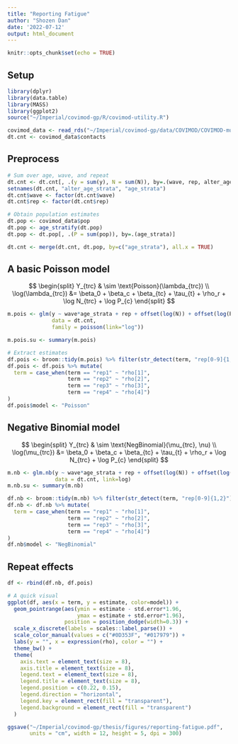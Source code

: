 ```yaml
---
title: "Reporting Fatigue"
author: "Shozen Dan"
date: '2022-07-12'
output: html_document
---
```


```r
knitr::opts_chunk$set(echo = TRUE)
```

## Setup
```r
library(dplyr)
library(data.table)
library(MASS)
library(ggplot2)
source("~/Imperial/covimod-gp/R/covimod-utility.R")

covimod_data <- read_rds("~/Imperial/covimod-gp/data/COVIMOD/COVIMOD-multi.rds")
dt.cnt <- covimod_data$contacts
```

## Preprocess
```r
# Sum over age, wave, and repeat
dt.cnt <- dt.cnt[, .(y = sum(y), N = sum(N)), by=.(wave, rep, alter_age_strata)]
setnames(dt.cnt, "alter_age_strata", "age_strata")
dt.cnt$wave <- factor(dt.cnt$wave)
dt.cnt$rep <- factor(dt.cnt$rep)

# Obtain population estimates
dt.pop <- covimod_data$pop
dt.pop <- age_stratify(dt.pop)
dt.pop <- dt.pop[, .(P = sum(pop)), by=.(age_strata)]

dt.cnt <- merge(dt.cnt, dt.pop, by=c("age_strata"), all.x = TRUE)
```

## A basic Poisson model
$$
\begin{split}
Y_{trc} & \sim \text{Poisson}(\lambda_{trc}) \\
\log(\lambda_{trc}) &= \beta_0 + \beta_c + \beta_{tc} + \tau_{t} + \rho_r + \log N_{trc} + \log P_{c} 
\end{split}
$$

```r
m.pois <- glm(y ~ wave*age_strata + rep + offset(log(N)) + offset(log(P)),  
              data = dt.cnt, 
              family = poisson(link="log"))

m.pois.su <- summary(m.pois)

# Extract estimates
df.pois <- broom::tidy(m.pois) %>% filter(str_detect(term, "rep[0-9]{1,2}"))
df.pois <- df.pois %>% mutate(
  term = case_when(term == "rep1" ~ "rho[1]",
                   term == "rep2" ~ "rho[2]",
                   term == "rep3" ~ "rho[3]",
                   term == "rep4" ~ "rho[4]")
)
df.pois$model <- "Poisson"
```

## Negative Binomial model
$$
\begin{split}
Y_{trc} & \sim \text{NegBinomial}(\mu_{trc}, \nu) \\
\log(\mu_{trc}) &= \beta_0 + \beta_c + \beta_{tc} + \tau_{t} + \rho_r + \log N_{trc} + \log P_{c} 
\end{split}
$$
```r
m.nb <- glm.nb(y ~ wave*age_strata + rep + offset(log(N)) + offset(log(P)), 
               data = dt.cnt, link=log)
m.nb.su <- summary(m.nb)

df.nb <- broom::tidy(m.nb) %>% filter(str_detect(term, "rep[0-9]{1,2}"))
df.nb <- df.nb %>% mutate(
  term = case_when(term == "rep1" ~ "rho[1]",
                   term == "rep2" ~ "rho[2]",
                   term == "rep3" ~ "rho[3]",
                   term == "rep4" ~ "rho[4]")
)
df.nb$model <- "NegBinomial"
```

## Repeat effects
```r
df <- rbind(df.nb, df.pois)

# A quick visual
ggplot(df, aes(x = term, y = estimate, color=model)) + 
  geom_pointrange(aes(ymin = estimate - std.error*1.96, 
                      ymax = estimate + std.error*1.96),
                  position = position_dodge(width=0.3)) + 
  scale_x_discrete(labels = scales::label_parse()) +
  scale_color_manual(values = c("#0D353F", "#017979")) + 
  labs(y = "", x = expression(rho), color = "") + 
  theme_bw() + 
  theme(
    axis.text = element_text(size = 8),
    axis.title = element_text(size = 8),
    legend.text = element_text(size = 8),
    legend.title = element_text(size = 8),
    legend.position = c(0.22, 0.15),
    legend.direction = "horizontal",
    legend.key = element_rect(fill = "transparent"),
    legend.background = element_rect(fill = "transparent")
  )

ggsave("~/Imperial/covimod-gp/thesis/figures/reporting-fatigue.pdf",
       units = "cm", width = 12, height = 5, dpi = 300)
```
